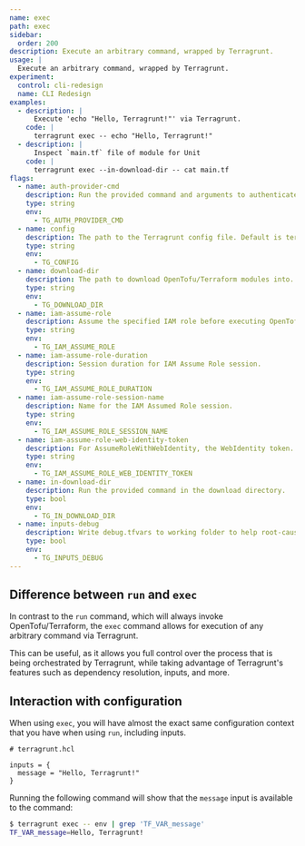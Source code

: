 ```yaml
---
name: exec
path: exec
sidebar:
  order: 200
description: Execute an arbitrary command, wrapped by Terragrunt.
usage: |
  Execute an arbitrary command, wrapped by Terragrunt.
experiment:
  control: cli-redesign
  name: CLI Redesign
examples:
  - description: |
      Execute 'echo "Hello, Terragrunt!"' via Terragrunt.
    code: |
      terragrunt exec -- echo "Hello, Terragrunt!"
  - description: |
      Inspect `main.tf` file of module for Unit
    code: |
      terragrunt exec --in-download-dir -- cat main.tf
flags:
  - name: auth-provider-cmd
    description: Run the provided command and arguments to authenticate Terragrunt dynamically when necessary.
    type: string
    env:
      - TG_AUTH_PROVIDER_CMD
  - name: config
    description: The path to the Terragrunt config file. Default is terragrunt.hcl.
    type: string
    env:
      - TG_CONFIG
  - name: download-dir
    description: The path to download OpenTofu/Terraform modules into. Default is .terragrunt-cache in the working directory.
    type: string
    env:
      - TG_DOWNLOAD_DIR
  - name: iam-assume-role
    description: Assume the specified IAM role before executing OpenTofu/Terraform.
    type: string
    env:
      - TG_IAM_ASSUME_ROLE
  - name: iam-assume-role-duration
    description: Session duration for IAM Assume Role session.
    type: string
    env:
      - TG_IAM_ASSUME_ROLE_DURATION
  - name: iam-assume-role-session-name
    description: Name for the IAM Assumed Role session.
    type: string
    env:
      - TG_IAM_ASSUME_ROLE_SESSION_NAME
  - name: iam-assume-role-web-identity-token
    description: For AssumeRoleWithWebIdentity, the WebIdentity token.
    type: string
    env:
      - TG_IAM_ASSUME_ROLE_WEB_IDENTITY_TOKEN
  - name: in-download-dir
    description: Run the provided command in the download directory.
    type: bool
    env:
      - TG_IN_DOWNLOAD_DIR
  - name: inputs-debug
    description: Write debug.tfvars to working folder to help root-cause issues.
    type: bool
    env:
      - TG_INPUTS_DEBUG
---
```


## Difference between `run` and `exec`

In contrast to the `run` command, which will always invoke OpenTofu/Terraform, the `exec` command allows for execution of any arbitrary command via Terragrunt.

This can be useful, as it allows you full control over the process that is being orchestrated by Terragrunt, while taking advantage of Terragrunt's features such as dependency resolution, inputs, and more.

## Interaction with configuration

When using `exec`, you will have almost the exact same configuration context that you have when using `run`, including inputs.

```hcl
# terragrunt.hcl

inputs = {
  message = "Hello, Terragrunt!"
}
```

Running the following command will show that the `message` input is available to the command:

```bash
$ terragrunt exec -- env | grep 'TF_VAR_message'
TF_VAR_message=Hello, Terragrunt!
```

